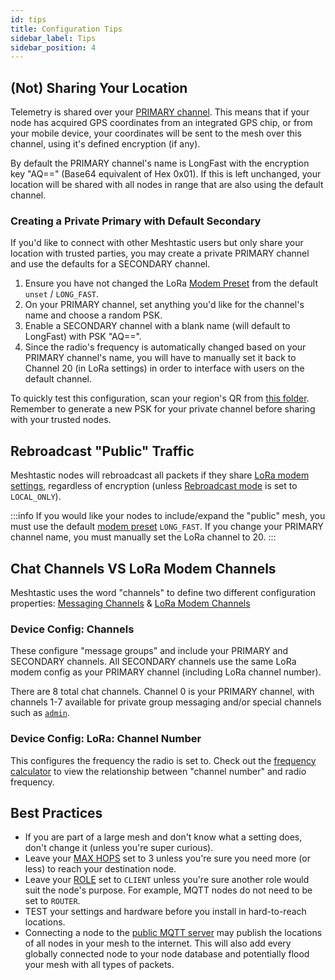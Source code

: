 ```yaml
---
id: tips
title: Configuration Tips
sidebar_label: Tips
sidebar_position: 4
---
```



## (Not) Sharing Your Location

Telemetry is shared over your [PRIMARY channel](/docs/settings/config/channels#role).  This means that if your node has acquired GPS coordinates from an integrated GPS chip, or from your mobile device, your coordinates will be sent to the mesh over this channel, using it's defined encryption (if any).

By default the PRIMARY channel's name is LongFast with the encryption key "AQ==" (Base64 equivalent of Hex 0x01).  If this is left unchanged, your location will be shared with all nodes in range that are also using the default channel.

### Creating a Private Primary with Default Secondary

If you'd like to connect with other Meshtastic users but only share your location with trusted parties, you may create a private PRIMARY channel and use the defaults for a SECONDARY channel.

1. Ensure you have not changed the LoRa [Modem Preset](/docs/settings/config/lora#modem-preset) from the default `unset` / `LONG_FAST`.
2. On your PRIMARY channel, set anything you'd like for the channel's name and choose a random PSK.
3. Enable a SECONDARY channel with a blank name (will default to LongFast) with PSK "AQ==".
4. Since the radio's frequency is automatically changed based on your PRIMARY channel's name, you will have to manually set it back to Channel 20 (in LoRa settings) in order to interface with users on the default channel.

To quickly test this configuration, scan your region's QR from [this folder](https://github.com/meshtastic/meshtastic/tree/master/static/img/configuration/qr-private-primary-example/). Remember to generate a new PSK for your private channel before sharing with your trusted nodes.

## Rebroadcast "Public" Traffic

Meshtastic nodes will rebroadcast all packets if they share [LoRa modem settings](/docs/settings/config/lora#lora-config-values), regardless of encryption (unless [Rebroadcast mode](/docs/settings/config/device#rebroadcast-mode) is set to `LOCAL_ONLY`).

:::info
 If you would like your nodes to include/expand the "public" mesh, you must use the default [modem preset](/docs/settings/config/lora#modem-preset) `LONG_FAST`.  If you change your PRIMARY channel name, you must manually set the LoRa channel to 20.
:::

## Chat Channels VS LoRa Modem Channels

Meshtastic uses the word "channels" to define two different configuration properties: [Messaging Channels](/docs/settings/config/channels) & [LoRa Modem Channels](/docs/settings/config/lora#channel-number)

### Device Config: Channels

These configure "message groups" and include your PRIMARY and SECONDARY channels.  All SECONDARY channels use the same LoRa modem config as your PRIMARY channel (including LoRa channel number).

There are 8 total chat channels.  Channel 0 is your PRIMARY channel, with channels 1-7 available for private group messaging and/or special channels such as [`admin`](/docs/configuration/remote-admin).

### Device Config: LoRa: Channel Number

This configures the frequency the radio is set to.  Check out the [frequency calculator](/docs/overview/radio-settings#channel-frequency-calculator) to view the relationship between "channel number" and radio frequency.

## Best Practices
- If you are part of a large mesh and don't know what a setting does, don't change it (unless you're super curious).
- Leave your [MAX HOPS](/docs/settings/config/lora#max-hops) set to 3 unless you're sure you need more (or less) to reach your destination node.
- Leave your [ROLE](/docs/settings/config/device#role) set to `CLIENT` unless you're sure another role would suit the node's purpose.  For example, MQTT nodes do not need to be set to `ROUTER`.
- TEST your settings and hardware before you install in hard-to-reach locations.
- Connecting a node to the [public MQTT server](http://localhost:3000/docs/settings/moduleconfig/mqtt#connect-to-the-default-public-server) may publish the locations of all nodes in your mesh to the internet.  This will also add every globally connected node to your node database and potentially flood your mesh with all types of packets.